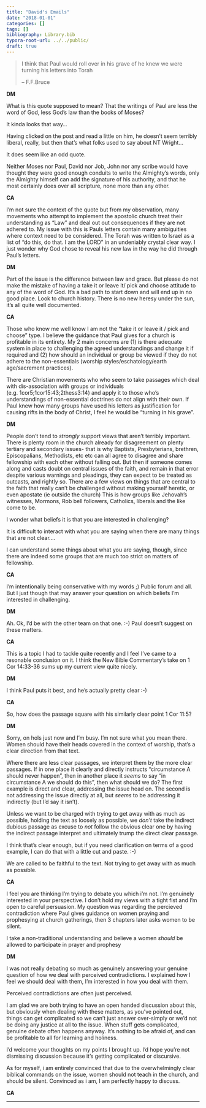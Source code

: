 ```yaml
---
title: "David's Emails"
date: "2018-01-01"
categories: []
tags: []
bibliography: Library.bib
typora-root-url: ../../public/
draft: true
---
```




>  I think that Paul would roll over in his grave of he knew we were turning his letters into Torah
>
>  -- F.F.Bruce



**DM**

What is this quote supposed to mean? That the writings of Paul are less the word of God, less God's law than the books of Moses?

It kinda looks that way...

Having clicked on the post and read a little on him, he doesn't seem 
terribly liberal, really, but then that's what folks used to say about 
NT Wright...

It does seem like an odd quote. 

Neither Moses nor Paul, David nor Job, John nor any scribe would have 
thought they were good enough conduits to write the Almighty's words, 
only the Almighty himself can add the signature of his authority, and 
that he most certainly does over all scripture, none more than any 
other.



**CA**

I'm not sure the context of the quote but from my observation, many 
movements who attempt to implement the apostolic church treat their 
understanding as "Law" and deal out out consequences if they are not 
adhered to. My issue with this is Pauls letters contain many ambiguities
 where context need to be considered. The Torah was written to Israel as
 a list of "do this, do that. I am the LORD" in an undeniably crystal 
clear way. I just wonder why God chose to reveal his new law in the way 
he did through Paul's letters.



**DM**

Part of the issue is the difference between law and grace. But please do not make the mistake of having a take it or leave it/ pick and choose attitude to any of the word of God. It's a bad path to start down and will end up in no good place. Look to church history. There is no new heresy under the sun, it's all quite well documented.

**CA**

Those who know me well know I am not the "take it or leave it / pick and choose" type. I believe the guidance that Paul gives for a church is 
profitable in its entirety. My 2 main concerns are (1) is there adequate system in place to challenging the agreed understandings and change it  if required and (2) how should an individual or group be viewed if they do not adhere to the non-essentials (worship styles/eschatology/earth age/sacrement practices).

There are Christian movements who who seem to take passages which deal with dis-association with groups or individuals (e.g. 1cor5;1cor15:43;2thess3:14) and apply it to those who's understandings of non-essential doctrines do not align with their own. If Paul knew how many groups have used his letters as justification for causing rifts in the body of Christ, I feel he would be "turning in his grave".



**DM**

People don't tend to *strongly* support views that aren't terribly 
important. There is plenty room in the church already for disagreement 
on plenty tertiary and secondary issues- that is why Baptists, 
Presbyterians, brethren, Episcopalians, Methodists, etc etc can all 
agree to disagree and share fellowship with each other without falling 
out. But then if someone comes along and casts doubt on central issues 
of the faith, and remain in that error despite various warnings and 
pleadings, they can expect to be treated as outcasts, and rightly so. 
There are a few views on things that are central to the faith that 
really can't be challenged without making yourself heretic, or even 
apostate (ie outside the church) This is how groups like Jehovah's 
witnesses, Mormons, Rob bell followers, Catholics, liberals and the like
 come to be. 

I wonder what beliefs it is that you are interested in challenging?

It is difficult to interact with what you are saying when there are many things that are not clear....

I can understand some things about what you are saying, though, since 
there are indeed some groups that are much too strict on matters of 
fellowship.



**CA**

I'm intentionally being conservative with my words ;) Public forum and 
all. But I just though that may answer your question on which beliefs 
I'm interested in challenging.



**DM**

Ah. Ok, I'd be with the other team on that one. :-) Paul doesn't suggest on these matters.



**CA**

This is a topic I had to tackle quite recently and I feel I've came to a
 resonable conclusion on it. I think the New Bible Commentary's take on 1
 Cor 14:33-36 sums up my current view quite nicely.



**DM**

I think Paul puts it best, and he's actually pretty clear :-)



**CA**

So, how does the passage square with his similarly clear point 1 Cor 11:5?



**DM**

Sorry, on hols just now and I'm busy. I'm not sure what you mean there. 
Women should have their heads covered in the context of worship, that's a
 clear direction from that text. 

Where there are less clear passages, we interpret them by the more clear
 passages. If in one place it clearly and directly instructs 
"circumstance A should never happen", then in another place it *seems* 
to say "in circumstance A we should do this", then what should we do? 
The first example is direct and clear, addressing the issue head on. The
 second is not addressing the issue directly at all, but *seems* to be 
addressing it indirectly (but I'd say it isn't). 

Unless we want to be charged with trying to get away with as much as 
possible, holding the text as loosely as possible, we *don't* take the 
indirect dubious passage as excuse to *not* follow the obvious clear one
 by having the indirect passage interpret and ultimately trump the 
direct clear passage. 

I think that's clear enough, but if you need clarification on terms of a
 good example, I can do that with a little cut and paste. :-)

We are called to be faithful to the text. Not trying to get away with as much as possible.



**CA**

I feel you are thinking I'm trying to debate you which i'm not. I'm 
genuinely interested in your perspective. I don't hold my views with a 
tight fist and I'm open to careful persuasion. My question was regarding
 the percieved contradiction where Paul gives guidance on women praying 
and prophesying at church gatherings, then 3 chapters later asks women 
to be silent.



I take a non-traditional understanding and believe a women *should* be allowed to participate in prayer and prophesy



**DM**

I was not really debating so much as genuinely answering your genuine 
question of how we deal with perceived contradictions. I explained how I
 feel we should deal with them, I'm interested in how you deal with 
them. 

Perceived contradictions are often just perceived. 

I am glad we are both trying to have an open handed discussion about 
this, but obviously when dealing with these matters, as you've pointed 
out, things can get complicated so we can't just answer over-simply or 
we'd not be doing any justice at all to the issue. When stuff gets 
complicated, genuine debate often happens anyway. It's nothing to be 
afraid of, and can be profitable to all for learning and holiness. 

I'd welcome your thoughts on my points I brought up. I'd hope you're not
 dismissing discussion because it's getting complicated or discursive.

As for myself, i am entirely convinced that due to the overwhelmingly 
clear biblical commands on the issue, women should not teach in the 
church, and should be silent.  Convinced as i am, I am perfectly happy 
to discuss.



**CA**

---


